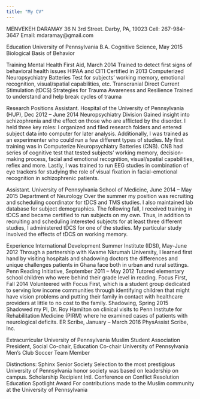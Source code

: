 ```yaml
---
title: "My CV"
---
```


MENVEKEH DARAMAY
36 N 3rd Street. Darby, PA, 19023
Cell: 267-984-3647
Email: mdaramay@gmail.com

Education
University of Pennsylvania
B.A. Cognitive Science, May 2015
Biological Basis of Behavior

Training
Mental Health First Aid, March 2014
Trained to detect first signs of behavioral health issues
HIPAA and CITI
Certified in 2013
Computerized Neuropsychiatry Batteries
Test for subjects’ working memory, emotional recognition, visual/spatial capabilities, etc.
Transcranial Direct Current Stimulation (tDCS)
Strategies for Trauma Awareness and Resilience
Trained to understand and help break cycles of trauma

Research Positions
Assistant. Hospital of the University of Pennsylvania (HUP), Dec 2012 – June 2014
Neuropsychiatry Division
Gained insight into schizophrenia and the effect on those who are afflicted by the disorder. I held three key roles: I organized and filed research folders and entered subject data into computer for later analysis. Additionally, I was trained as an experimenter who could run a few different types of studies. My first training was in Computerize Neuropsychiatry Batteries (CNB). CNB had series of cognitive test that tested subjects’ working memory, decision-making process, facial and emotional recognition, visual/spatial capabilities, reflex and more. Lastly, I was trained to run EEG studies in combination of eye trackers for studying the role of visual fixation in facial-emotional recognition in schizophrenic patients. 

Assistant. University of Pennsylvania School of Medicine, June 2014 – May 2015
Department of Neurology
Over the summer my position was recruiting and scheduling coordinator for tDCS and TMS studies. I also maintained lab database for subject demographics. The following fall, I received training in tDCS and became certified to run subjects on my own. Thus, in addition to recruiting and scheduling interested subjects for at least three different studies, I administered tDCS for one of the studies. My particular study involved the effects of tDCS on working memory. 







Experience
International Development Summer Institute (IDSI), May-June 2012
Through a partnership with Kwame Nkrumah University, I learned first hand by visiting hospitals and shadowing doctors the differences and unique challenges patients in Ghana face both in urban and rural settings.
Penn Reading Initiative, September 2011 – May 2012
Tutored elementary school children who were behind their grade level in reading. 
Focus First, Fall 2014
Volunteered with Focus First, which is a student group dedicated to serving low income communities through identifying children that might have vision problems and putting their family in contact with healthcare providers at little to no cost to the family.
Shadowing, Spring 2015
Shadowed my PI, Dr. Roy Hamilton on clinical visits to Penn Institute for Rehabilitation Medicine (PIRM) where he examined cases of patients with neurological deficits. 
ER Scribe, January – March 2016 
PhysAssist Scribe, Inc. 

Extracurricular
University of Pennsylvania Muslim Student Association
President, Social Co-chair, Education Co-chair
University of Pennsylvania Men’s Club Soccer
Team Member

Distinctions:
Sphinx Senior Society
Selection to the most prestigious University of Pennsylvania honor society was based on leadership on campus.
Scholarship Recipient
Intl. Conference on Conflict Resolution Education
Spotlight Award
For contributions made to the Muslim community at the University of Pennsylvania

